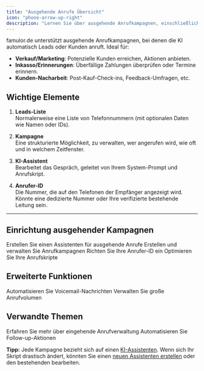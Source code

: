 ```yaml
---
title: "Ausgehende Anrufe Übersicht"
icon: "phone-arrow-up-right"
description: "Lernen Sie über ausgehende Anrufkampagnen, einschließlich Verkaufsanrufe, Erinnerungen und Nacharbeit mit KI-Assistenten"
---
```


famulor.de unterstützt ausgehende Anrufkampagnen, bei denen die KI automatisch Leads oder Kunden anruft. Ideal für:

- **Verkauf/Marketing**: Potenzielle Kunden erreichen, Aktionen anbieten.
- **Inkasso/Erinnerungen**: Überfällige Zahlungen überprüfen oder Termine erinnern.
- **Kunden-Nacharbeit**: Post-Kauf-Check-ins, Feedback-Umfragen, etc.

## Wichtige Elemente

1. **Leads-Liste**  
   Normalerweise eine Liste von Telefonnummern (mit optionalen Daten wie Namen oder IDs).

2. **Kampagne**  
   Eine strukturierte Möglichkeit, zu verwalten, wer angerufen wird, wie oft und in welchem Zeitfenster.

3. **KI-Assistent**  
   Bearbeitet das Gespräch, geleitet von Ihrem System-Prompt und Anrufskript.

4. **Anrufer-ID**  
   Die Nummer, die auf den Telefonen der Empfänger angezeigt wird. Könnte eine dedizierte Nummer oder Ihre verifizierte bestehende Leitung sein.

---

## Einrichtung ausgehender Kampagnen

<CardGroup cols={2}>
<Card title="KI-Assistent erstellen" icon="robot" href="/ai-assistants/creating-and-editing">
Erstellen Sie einen Assistenten für ausgehende Anrufe
</Card>
<Card title="Kampagnen verwalten" icon="megaphone" href="/outbound-calls/campaigns">
Erstellen und verwalten Sie Anrufkampagnen
</Card>
</CardGroup>

<CardGroup cols={2}>
<Card title="Anrufer-ID konfigurieren" icon="id-card" href="/outbound-calls/caller-id">
Richten Sie Ihre Anrufer-ID ein
</Card>
<Card title="Skripte & Prompts" icon="script" href="/outbound-calls/scripts-and-prompts">
Optimieren Sie Ihre Anrufskripte
</Card>
</CardGroup>

## Erweiterte Funktionen

<CardGroup cols={2}>
<Card title="Voicemail-Behandlung" icon="voicemail" href="/outbound-calls/voicemail-handling">
Automatisieren Sie Voicemail-Nachrichten
</Card>
<Card title="Massen-Wählen" icon="phone-volume" href="/outbound-calls/mass-dialing">
Verwalten Sie große Anrufvolumen
</Card>
</CardGroup>

## Verwandte Themen

<CardGroup cols={2}>
<Card title="Eingehende Anrufe" icon="phone-arrow-down-left" href="/inbound-calls/overview">
Erfahren Sie mehr über eingehende Anrufverwaltung
</Card>
<Card title="Automatisierung" icon="wand-magic-sparkles" href="/automation-platform/introduction">
Automatisieren Sie Follow-up-Aktionen
</Card>
</CardGroup>

**Tipp:** Jede Kampagne bezieht sich auf einen [KI-Assistenten](/ai-assistants/creating-and-editing). Wenn sich Ihr Skript drastisch ändert, könnten Sie einen [neuen Assistenten erstellen](/ai-assistants/creating-and-editing) oder den bestehenden bearbeiten. 